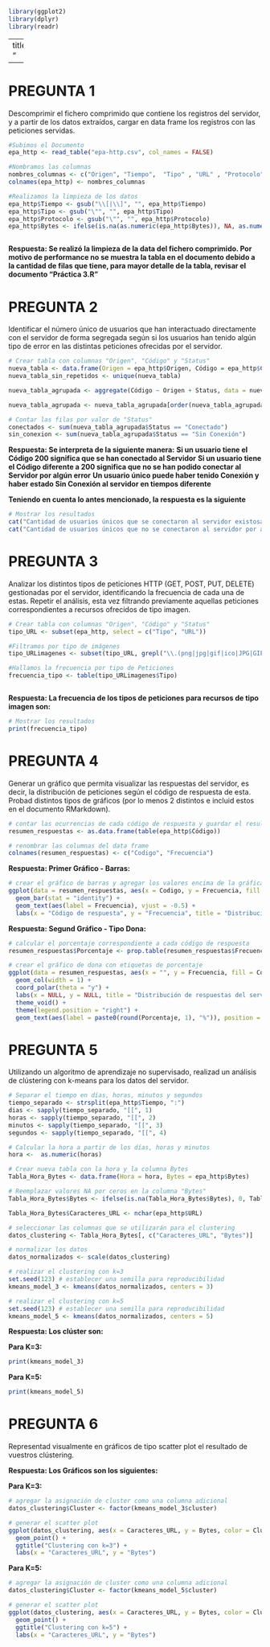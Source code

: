 ```{r echo=FALSE,message=FALSE}


library(ggplot2)
library(dplyr)
library(readr)
```
---
title: "<center>DATA SCIENCE APLICADO A LA CIBERSEGURIDAD - Práctica 3</center>"
output: html_document

---

# PREGUNTA 1

Descomprimir el fichero comprimido que contiene los registros del servidor, y a partir de los datos extraídos, cargar en data frame los registros con las peticiones servidas.



```{r, message = FALSE, warning = FALSE}

#Subimos el Documento
epa_http <- read_table("epa-http.csv", col_names = FALSE)

#Nombramos las columnas
nombres_columnas <- c("Origen", "Tiempo",  "Tipo" , "URL" , "Protocolo", "Código", "Bytes")
colnames(epa_http) <- nombres_columnas

#Realizamos la limpieza de los datos
epa_http$Tiempo <- gsub("\\[|\\]", "", epa_http$Tiempo)
epa_http$Tipo <- gsub("\"", "", epa_http$Tipo)
epa_http$Protocolo <- gsub("\"", "", epa_http$Protocolo)
epa_http$Bytes <- ifelse(is.na(as.numeric(epa_http$Bytes)), NA, as.numeric(epa_http$Bytes))



```

**Respuesta: Se realizó la limpieza de la data del fichero comprimido. Por motivo de performance no se muestra la tabla en el documento debido a la cantidad de filas que tiene, para mayor detalle de la tabla, revisar el documento "Práctica 3.R" **


# PREGUNTA 2

Identificar el número único de usuarios que han interactuado directamente con el servidor de forma segregada según si los usuarios han tenido algún tipo de error en las distintas peticiones ofrecidas por el servidor.

```{r echo=FALSE}

# Crear tabla con columnas "Origen", "Código" y "Status"
nueva_tabla <- data.frame(Origen = epa_http$Origen, Código = epa_http$Código, Status = ifelse(epa_http$Código == 200, "Conectado", "Sin Conexión"))
nueva_tabla_sin_repetidos <- unique(nueva_tabla)

nueva_tabla_agrupada <- aggregate(Código ~ Origen + Status, data = nueva_tabla_sin_repetidos, FUN = function(x) ifelse(all(x == 200), 200, paste(unique(x), collapse = ",")))

nueva_tabla_agrupada <- nueva_tabla_agrupada[order(nueva_tabla_agrupada$Origen, nueva_tabla_agrupada$Código, nueva_tabla_agrupada$Status), ]

# Contar las filas por valor de "Status"
conectados <- sum(nueva_tabla_agrupada$Status == "Conectado")
sin_conexion <- sum(nueva_tabla_agrupada$Status == "Sin Conexión")

```

**Respuesta: Se interpreta de la siguiente manera:** 
**Si un usuario tiene el Código 200 significa que se han conectado al Servidor**
**Si un usuario tiene el Código diferente a 200 significa que no se han podido conectar al Servidor por algún error**
**Un usuario único puede haber tenido Conexión y haber estado Sin Conexión al servidor en tiempos diferente**

**Teniendo en cuenta lo antes mencionado, la respuesta es la siguiente**


```{r echo=FALSE}

# Mostrar los resultados
cat("Cantidad de usuarios únicos que se conectaron al servidor existosamente:", conectados, "\n")
cat("Cantidad de usuarios únicos que no se conectaron al servidor por algún tipo de error:", sin_conexion, "\n")
```

# PREGUNTA 3

Analizar los distintos tipos de peticiones HTTP (GET, POST, PUT, DELETE) gestionadas por el servidor, identificando la frecuencia de cada una de estas.
Repetir el análisis, esta vez filtrando previamente aquellas peticiones correspondientes a recursos ofrecidos de tipo imagen.

```{r echo=FALSE}

# Crear tabla con columnas "Origen", "Código" y "Status"
tipo_URL <- subset(epa_http, select = c("Tipo", "URL"))

#Filtramos por tipo de imágenes
tipo_URLimagenes <- subset(tipo_URL, grepl("\\.(png|jpg|gif|ico|JPG|GIF|ICO|PNG)$", URL))

#Hallamos la frecuencia por tipo de Peticiones
frecuencia_tipo <- table(tipo_URLimagenes$Tipo)



```

**Respuesta: La frecuencia de los tipos de peticiones para recursos de tipo imagen son:** 


```{r echo=FALSE}

# Mostrar los resultados
print(frecuencia_tipo)
```

# PREGUNTA 4

Generar un gráfico que permita visualizar las respuestas del servidor, es decir, la distribución de peticiones según el código de respuesta de esta. Probad distintos tipos de gráficos (por lo menos 2 distintos e incluid estos en el documento RMarkdown).

```{r echo=FALSE}

# contar las ocurrencias de cada código de respuesta y guardar el resultado en un data frame
resumen_respuestas <- as.data.frame(table(epa_http$Código))

# renombrar las columnas del data frame
colnames(resumen_respuestas) <- c("Codigo", "Frecuencia")


```

**Respuesta: Primer Gráfico - Barras:** 


```{r echo=FALSE}

# crear el gráfico de barras y agregar los valores encima de la gráfica
ggplot(data = resumen_respuestas, aes(x = Codigo, y = Frecuencia, fill = Codigo)) + 
  geom_bar(stat = "identity") + 
  geom_text(aes(label = Frecuencia), vjust = -0.5) +
  labs(x = "Código de respuesta", y = "Frecuencia", title = "Distribución de respuestas del servidor")
```

**Respuesta: Segund Gráfico - Tipo Dona:** 


```{r echo=FALSE}

# calcular el porcentaje correspondiente a cada código de respuesta
resumen_respuestas$Porcentaje <- prop.table(resumen_respuestas$Frecuencia) * 100

# crear el gráfico de dona con etiquetas de porcentaje
ggplot(data = resumen_respuestas, aes(x = "", y = Frecuencia, fill = Codigo)) +
  geom_col(width = 1) +
  coord_polar(theta = "y") +
  labs(x = NULL, y = NULL, title = "Distribución de respuestas del servidor") +
  theme_void() +
  theme(legend.position = "right") +
  geom_text(aes(label = paste0(round(Porcentaje, 1), "%")), position = position_stack(vjust = 0.5))
```


# PREGUNTA 5

Utilizando un algoritmo de aprendizaje no supervisado, realizad un análisis de clústering con k-means para los datos del servidor. 

```{r echo=FALSE}

# Separar el tiempo en días, horas, minutos y segundos
tiempo_separado <- strsplit(epa_http$Tiempo, ":")
dias <- sapply(tiempo_separado, "[[", 1)
horas <- sapply(tiempo_separado, "[[", 2)
minutos <- sapply(tiempo_separado, "[[", 3)
segundos <- sapply(tiempo_separado, "[[", 4)

# Calcular la hora a partir de los días, horas y minutos
hora <-  as.numeric(horas)

# Crear nueva tabla con la hora y la columna Bytes
Tabla_Hora_Bytes <- data.frame(Hora = hora, Bytes = epa_http$Bytes)

# Reemplazar valores NA por ceros en la columna "Bytes"
Tabla_Hora_Bytes$Bytes <- ifelse(is.na(Tabla_Hora_Bytes$Bytes), 0, Tabla_Hora_Bytes$Bytes)

Tabla_Hora_Bytes$Caracteres_URL <- nchar(epa_http$URL)

# seleccionar las columnas que se utilizarán para el clustering
datos_clustering <- Tabla_Hora_Bytes[, c("Caracteres_URL", "Bytes")]

# normalizar los datos
datos_normalizados <- scale(datos_clustering)

# realizar el clustering con k=3
set.seed(123) # establecer una semilla para reproducibilidad
kmeans_model_3 <- kmeans(datos_normalizados, centers = 3)

# realizar el clustering con k=5
set.seed(123) # establecer una semilla para reproducibilidad
kmeans_model_5 <- kmeans(datos_normalizados, centers = 5)

```

**Respuesta: Los clúster son:** 

**Para K=3:** 

```{r echo=FALSE}

print(kmeans_model_3)
```

**Para K=5:** 

```{r echo=FALSE}

print(kmeans_model_5)
```

# PREGUNTA 6

Representad visualmente en gráficos de tipo scatter plot el resultado de vuestros clústering.  

**Respuesta: Los Gráficos son los siguientes:** 

**Para K=3:** 

```{r echo=FALSE}

# agregar la asignación de cluster como una columna adicional
datos_clustering$Cluster <- factor(kmeans_model_3$cluster)

# generar el scatter plot
ggplot(datos_clustering, aes(x = Caracteres_URL, y = Bytes, color = Cluster)) +
  geom_point() +
  ggtitle("Clustering con k=3") +
  labs(x = "Caracteres_URL", y = "Bytes")
```

**Para K=5:** 

```{r echo=FALSE}

# agregar la asignación de cluster como una columna adicional
datos_clustering$Cluster <- factor(kmeans_model_5$cluster)

# generar el scatter plot
ggplot(datos_clustering, aes(x = Caracteres_URL, y = Bytes, color = Cluster)) +
  geom_point() +
  ggtitle("Clustering con k=5") +
  labs(x = "Caracteres_URL", y = "Bytes")
```

